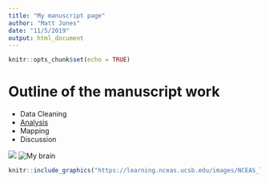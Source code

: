 ```yaml
---
title: "My manuscript page"
author: "Matt Jones"
date: "11/5/2019"
output: html_document
---
```


```r
knitr::opts_chunk$set(echo = TRUE)
```

# Outline of the manuscript work

- Data Cleaning
- [Analysis](analysis.html)
- Mapping
- Discussion

![](ComplexSelf.jpg)
<img src="ComplexSelf.jpg" title="My brain"/>

```r
knitr::include_graphics("https://learning.nceas.ucsb.edu/images/NCEAS_logo.png")
```

